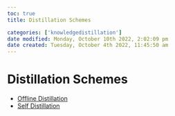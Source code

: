 ```yaml
---
toc: true
title: Distillation Schemes

categories: ['knowledgedistillation']
date modified: Monday, October 10th 2022, 2:02:09 pm
date created: Tuesday, October 4th 2022, 11:45:50 am
---
```


# Distillation Schemes
- [Offline Distillation](Offline%20Distillation.qmd)
- [Self Distillation](Self%20Distillation.qmd)



